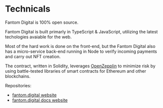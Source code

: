 # Technicals

Fantom Digital is 100% open source.

Fantom Digital is built primarly in TypeScript & JavaScript, utilizing the
latest techologies avaiable for the web.

Most of the hard work is done on the front-end, but the Fantom Digital also has a micro-service back-end running in Node to verify incoming payments and carry out NFT creation.

The contract, written in Solidity, leverages [OpenZepplin](/) to minimize risk by using battle-tested libraries of smart contracts for Ethereum and other blockchains.

Repositories:
- [fantom.digital website](https://github.com/al5ina5/fantom-digital-docs)
- [fantom.digital docs website](https://github.com/al5ina5/fantom-digital-docs)